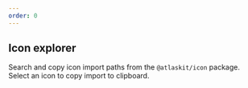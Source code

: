 ```yaml
---
order: 0
---
```



## Icon explorer

Search and copy icon import paths from the `@atlaskit/icon` package. Select an icon to copy import to clipboard.

<IconExplorer iconType="global" />

